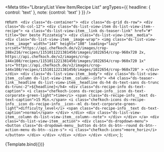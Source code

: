 
<Meta title="Library/List View Item/Recipe List" 
  argTypes={{
    headline: { control: 'text' },
    note: {control: 'text' }
  }}
/>

  return `
    <div class="ds-container">
      <div class="ds-grid ds-row">
        <div class="ds-col-12">
          <div class="ds-list-view-item ds-list-view-item--recipe">
            <a class="ds-list-view-item__link ds-teaser-link" href="#" title="Der beste Pizzateig">
              <div class="ds-list-view-item__media">
                <div class="ds-list-view-item__image-wrap">
                  <img class="ds-list-view-item__image"
                    width="144" height="108"
                    loading="lazy"
                    srcset="https://api.chefkoch.de/v2/images/crop-288x216/recipes/1151011221381450/images/1022654/crop-960x720 2x,
                    https://api.chefkoch.de/v2/images/crop-144x108/recipes/1151011221381450/images/1022654/crop-960x720 1x" 
                    src="https://api.chefkoch.de/v2/images/crop-144x108/recipes/1151011221381450/images/1022654/crop-960x720"
                    >
                </div>
              </div>
              <div class="ds-list-view-item__body">
                <div class="ds-list-view-item__column ds-list-view-item__column--info">
                  <h4 class="ds-teaser-link__headline ds-list-view-item__headline ds-h4 ds-text-sans ds-trunc ds-trunc-2">${headline}</h4>
                  <div class="ds-recipe-info ds-text-caption">
                    <i class="chefkoch-icons ds-recipe-info__icon ds-text-corporate-green-light">time</i>
                    <span class="ds-recipe-info__text ds-text-caption">15 Min.</span>
                    <i class="chefkoch-icons ds-recipe-info__icon ds-recipe-info__icon--ml ds-text-corporate-green-light">difficulty_level</i>
                    <span class="ds-recipe-info__text ds-text-caption">normal</span>
                  </div>
                </div>
                <div class="ds-list-view-item__column ds-list-view-item__column--note">
                </div>
              </div>
            </a>
            <div class="ds-list-view-item__action">
              <div class="ds-dropdown-menu">
                <button class="ds-dropdown-menu__button ds-btn ds-btn--round ds-btn--action-menu ds-btn--size-s">
                  <i class="chefkoch-icons">more_horiz</i>
                </button>
              </div>
            </div>
          </div>
        </div>
      </div>
    </div>`;
};

<Canvas>
  <Story name="Recipe List Item" args={{
    headline: 'Der beste Pizzateig, den es weltweit zu finden gibt!',
    note: 'Nach unzähligen Feldversuchen, reichlich Google-Recherche und Restaurant-Spionage habe ich endlich ein Rezept entwickelt, das absolut authentisch und lecker schmeckt - eben wie in Bella Italia!'
  }}>
    {Template.bind({})}
  </Story>
</Canvas>